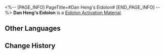 <%-- [PAGE_INFO]
PageTitle=#Dan Heng's Eidolon#
[END_PAGE_INFO] --%>
{{Item Infobox
|id          = 11002
|image       = Item Dan Heng's Eidolon.png
|type        = Eidolon Activation Material
|invCategory = 
|rarity      = 4
|effect      = 
|description = Material for raising Dan Heng's Eidolon Level.
}}
'''Dan Heng's Eidolon''' is a [[Eidolon Activation Material]].

==Other Languages==
{{Other Languages
|en   = Dan Heng's Eidolon
|zhs  = 【丹恒】的星魂
|zht  = 【丹恆】的星魂
|ja   = 「丹恒」の星魂
|ko   = [단항]의 성혼
|es   = Eidolon de Dan Heng
|fr   = Eidolon de Dan Heng
|ru   = Эйдолон Дань Хэна
|th   = Eidolon ของ Dan Heng
|vi   = Tinh Hồn Dan Heng
|de   = Dan Hengs Eidolon
|id   = Dan Heng's Eidolon
|pt   = Eidolon de Dan Heng
}}

==Change History==
{{Change History|1.0}}